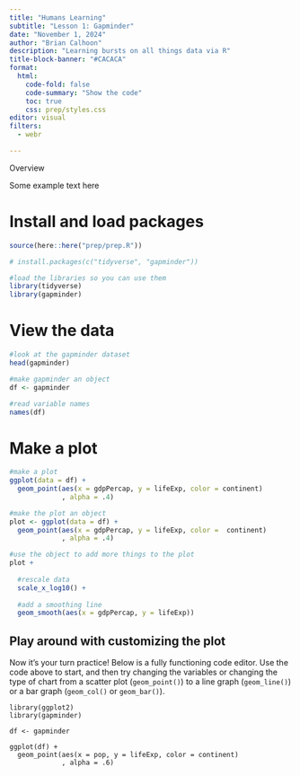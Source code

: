 ```yaml
---
title: "Humans Learning"
subtitle: "Lesson 1: Gapminder"
date: "November 1, 2024"
author: "Brian Calhoon"
description: "Learning bursts on all things data via R"
title-block-banner: "#CACACA"
format: 
  html:
    code-fold: false
    code-summary: "Show the code"
    toc: true
    css: prep/styles.css
editor: visual
filters: 
  - webr

---
```


::: box
::: box-header
Overview
:::

::: box-container
Some example text here
:::
:::

# Install and load packages

```r
source(here::here("prep/prep.R"))
```

```r
# install.packages(c("tidyverse", "gapminder"))

#load the libraries so you can use them
library(tidyverse)
library(gapminder)


```

# View the data

```r

#look at the gapminder dataset
head(gapminder)

#make gapminder an object
df <- gapminder

#read variable names
names(df)

```

# Make a plot

```r
#make a plot
ggplot(data = df) +
  geom_point(aes(x = gdpPercap, y = lifeExp, color = continent)
             , alpha = .4) 

#make the plot an object
plot <- ggplot(data = df) +
  geom_point(aes(x = gdpPercap, y = lifeExp, color =  continent)
             , alpha = .4) 
```

```r
#use the object to add more things to the plot
plot +  
  
  #rescale data
  scale_x_log10() + 
  
  #add a smoothing line
  geom_smooth(aes(x = gdpPercap, y = lifeExp))
```

## Play around with customizing the plot

Now it's your turn practice! Below is a fully functioning code editor. Use the code above to start, and then try changing the variables or changing the type of chart from a scatter plot (`geom_point()`) to a line graph (`geom_line()`) or a bar graph (`geom_col()` or `geom_bar()`). 
```webr-r
library(ggplot2)
library(gapminder)

df <- gapminder

ggplot(df) +
  geom_point(aes(x = pop, y = lifeExp, color = continent)
             , alpha = .6)

```
